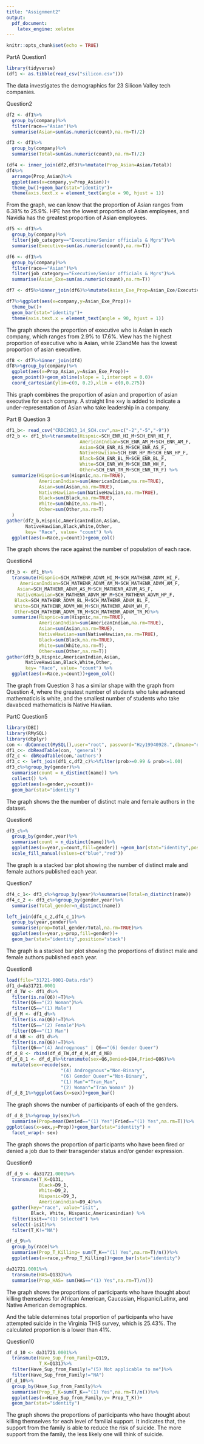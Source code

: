 ```yaml
---
title: "Assignment2"
output:
  pdf_document: 
    latex_engine: xelatex
---
```


```r
knitr::opts_chunk$set(echo = TRUE)
```

PartA
Question1
```r
library(tidyverse)
(df1 <- as.tibble(read_csv("silicon.csv")))
```

The data investigates the demographics for 23 Silicon Valley tech companies.

Question2
```r
df2 <- df1%>%
  group_by(company)%>%
  filter(race=="Asian")%>%
  summarise(Asian=sum(as.numeric(count),na.rm=T)/2)

df3 <- df1%>%
  group_by(company)%>%
  summarise(Total=sum(as.numeric(count),na.rm=T)/2)

(df4 <- inner_join(df2,df3)%>%mutate(Prop_Asian=Asian/Total))
df4%>%
  arrange(Prop_Asian)%>%
  ggplot(aes(x=company,y=Prop_Asian))+
  theme_bw()+geom_bar(stat="identity")+
  theme(axis.text.x = element_text(angle = 90, hjust = 1))
```

From the graph, we can know that the proportion of Asian ranges from 6.38% to 25.9%. HPE has the lowest proportion of Asian employees, and Navidia has the greatest proportion of Asian employees.

```r
df5 <- df1%>%
  group_by(company)%>%
  filter(job_category=="Executive/Senior officials & Mgrs")%>%
  summarise(Executive=sum(as.numeric(count),na.rm=T))

df6 <- df1%>%
  group_by(company)%>%
  filter(race=="Asian")%>%
  filter(job_category=="Executive/Senior officials & Mgrs")%>%
  summarise(Asian_Exe=sum(as.numeric(count),na.rm=T))

df7 <- df5%>%inner_join(df6)%>%mutate(Asian_Exe_Prop=Asian_Exe/Executive)

df7%>%ggplot(aes(x=company,y=Asian_Exe_Prop))+ 
  theme_bw()+
  geom_bar(stat="identity")+
  theme(axis.text.x = element_text(angle = 90, hjust = 1))

```

The graph shows the proportion of executive who is Asian in each company, which ranges from 2.9% to 17.6%. View has the highest proportion of executive who is Asian, while 23andMe has the lowest proportion of asian executive.

```r
df8 <- df7%>%inner_join(df4)
df8%>%group_by(company)%>%
  ggplot(aes(x=Prop_Asian,y=Asian_Exe_Prop))+
  geom_point()+geom_abline(slope = 1,intercept = 0.0)+
  coord_cartesian(ylim=c(0, 0.2),xlim = c(0,0.275))
```

This graph combines the proportion of asian and proportion of asian executive for each company. A straight line x=y is added to indicate a  under-representation of Asian who take leadership in a company.

Part B
Question 3
```r
df1_b<- read_csv("CRDC2013_14_SCH.csv",na=c("-2","-5","-9"))
df2_b <- df1_b%>%transmute(Hispnic=SCH_ENR_HI_M+SCH_ENR_HI_F,
                           AmericanIndian=SCH_ENR_AM_M+SCH_ENR_AM_F,
                           Asian=SCH_ENR_AS_M+SCH_ENR_AS_F,
                           NativeHawiian=SCH_ENR_HP_M+SCH_ENR_HP_F,
                           Black=SCH_ENR_BL_M+SCH_ENR_BL_F,
                           White=SCH_ENR_WH_M+SCH_ENR_WH_F,
                           Other=SCH_ENR_TR_M+SCH_ENR_TR_F) %>% 
  summarize(Hispnic=sum(Hispnic,na.rm=TRUE),
            AmericanIndian=sum(AmericanIndian,na.rm=TRUE),
            Asian=sum(Asian,na.rm=TRUE),
            NativeHawiian=sum(NativeHawiian,na.rm=TRUE),
            Black=sum(Black,na.rm=TRUE),
            White=sum(White,na.rm=T),
            Other=sum(Other,na.rm=T)
  )
gather(df2_b,Hispnic,AmericanIndian,Asian,
       NativeHawiian,Black,White,Other,
       key= "Race", value= "count") %>%
  ggplot(aes(x=Race,y=count))+geom_col()

```

The graph shows the race against the number of population of each race.

Question4
```r
df3_b <- df1_b%>%
  transmute(Hispnic=SCH_MATHENR_ADVM_HI_M+SCH_MATHENR_ADVM_HI_F,
     AmericanIndian=SCH_MATHENR_ADVM_AM_M+SCH_MATHENR_ADVM_AM_F,
    Asian=SCH_MATHENR_ADVM_AS_M+SCH_MATHENR_ADVM_AS_F,
    NativeHawiian=SCH_MATHENR_ADVM_HP_M+SCH_MATHENR_ADVM_HP_F,
   Black=SCH_MATHENR_ADVM_BL_M+SCH_MATHENR_ADVM_BL_F,
   White=SCH_MATHENR_ADVM_WH_M+SCH_MATHENR_ADVM_WH_F,
   Other=SCH_MATHENR_ADVM_TR_M+SCH_MATHENR_ADVM_TR_M)%>% 
  summarize(Hispnic=sum(Hispnic,na.rm=TRUE),
            AmericanIndian=sum(AmericanIndian,na.rm=TRUE),
            Asian=sum(Asian,na.rm=TRUE),
            NativeHawiian=sum(NativeHawiian,na.rm=TRUE),
            Black=sum(Black,na.rm=TRUE),
            White=sum(White,na.rm=T),
            Other=sum(Other,na.rm=T))
gather(df3_b,Hispnic,AmericanIndian,Asian,
       NativeHawiian,Black,White,Other,
       key= "Race", value= "count") %>%
  ggplot(aes(x=Race,y=count))+geom_col()
```

The graph from Question 3 has a similar shape with the graph from Question 4, where the greatest number of students who take advanced mathematicis is white, and the smallest number of students who take davabced mathematicis is Native Hawiian. 

PartC
Question5
```r
library(DBI)
library(RMySQL)
library(dbplyr)
con <- dbConnect(MySQL(),user="root", password="Hzy19940928.",dbname="dblp")
df1_c<- dbReadTable(con, 'general') 
df2_c <- dbReadTable(con,'authors')
df3_c <- left_join(df1_c,df2_c)%>%filter(prob>=0.99 & prob<=1.00)
df3_c%>%group_by(gender)%>%
  summarise(count = n_distinct(name)) %>%
  collect() %>%
  ggplot(aes(x=gender,y=count))+
  geom_bar(stat="identity")
```
The graph shows the the number of distinct male and female authors in the dataset.


Question6
```r
df3_c%>%
  group_by(gender,year)%>%
  summarise(count = n_distinct(name))%>%
  ggplot(aes(x=year,y=count,fill=gender)) +geom_bar(stat="identity",position = "stack")+ 
  scale_fill_manual(values=c("blue","red")) 

```
The graph is a stacked bar plot showing the number of distinct male and female authors published each year.


Question7
```r
df4_c_1<- df3_c%>%group_by(year)%>%summarise(Total=n_distinct(name))
df4_c_2 <- df3_c%>%group_by(gender,year)%>%
  summarise(Total_gender=n_distinct(name))

left_join(df4_c_2,df4_c_1)%>%
  group_by(year,gender)%>%
  summarise(prop=Total_gender/Total,na.rm=TRUE)%>%
  ggplot(aes(x=year,y=prop,fill=gender))+
  geom_bar(stat="identity",position="stack")
```
The graph is a stacked bar plot showing the proportions of distinct male and female authors published each year. 

Question8
```r
load(file="31721-0001-Data.rda")
df1_d=da31721.0001
df_d_TW <- df1_d%>%
  filter(is.na(Q6)!=T)%>%
  filter(Q6=="(2) Woman")%>%
  filter(Q5=="(1) Male")
df_d_M <- df1_d%>%
  filter(is.na(Q6)!=T)%>%
  filter(Q5=="(2) Female")%>%
  filter(Q6=="(1) Man")
df_d_NB <- df1_d%>%
  filter(is.na(Q6)!=T)%>%
  filter(Q6=="(4) Androgynous" | Q6=="(6) Gender Queer")
df_d_8 <- rbind(df_d_TW,df_d_M,df_d_NB)
df_d_8_1 <- df_d_8%>%transmute(sex=Q6,Denied=Q84,Fried=Q86)%>%
  mutate(sex=recode(sex,
                    "(4) Androgynous"="Non-Binary",
                    "(6) Gender Queer"="Non-Binary",
                    "(1) Man"="Tran_Man",
                    "(2) Woman"="Tran_Woman" ))
df_d_8_1%>%ggplot(aes(x=sex))+geom_bar()
```

The graph shows the number of participants of each of the genders.

```r
df_d_8_1%>%group_by(sex)%>%
  summarise(Prop=mean(Denied=="(1) Yes"|Fried=="(1) Yes",na.rm=T))%>%
ggplot(aes(x=sex,y=Prop))+geom_bar(stat="identity") +
  facet_wrap(~ sex)
```

The graph shows the proportion of participants who have been fired or denied a job due to their transgender status and/or gender expression.

Question9
```r
df_d_9 <- da31721.0001%>%
  transmute(T_K=Q131,
            Black=D9_1,
            White=D9_2,
            Hispanic=D9_3,
            Americanindian=D9_4)%>%
  gather(key="race", value="isit", 
         Black, White, Hispanic,Americanindian) %>%
  filter(isit=="(1) Selected") %>%
  select(-isit)%>%
  filter(T_K!="NA")

df_d_9%>%
  group_by(race)%>%
  summarise(Prop_T_Killing= sum(T_K=="(1) Yes",na.rm=T)/n())%>%
  ggplot(aes(x=race,y=Prop_T_Killing))+geom_bar(stat="identity") 

da31721.0001%>%
  transmute(HAS=Q133)%>%
  summarise(Prop_HAS= sum(HAS=="(1) Yes",na.rm=T)/n())

```

The graph shows the proportions of participants who have thought about killing themselves for African American, Caucasian, Hispanic/Latinx, and Native American demographics. 

And the table determines total proportion of participants who have attempted suicide in the Virginia THIS survey, which is 25.43%. The calculated proportion is a lower than 41%.


Question10
```r
df_d_10 <- da31721.0001%>%
  transmute(Have_Sup_from_Family=Q119,
            T_K=Q131)%>%
  filter(Have_Sup_from_Family!="(5) Not applicable to me")%>%
  filter(Have_Sup_from_Family!="NA")
df_d_10%>%
  group_by(Have_Sup_from_Family)%>%
  summarise(Prop_T_K=sum(T_K=="(1) Yes",na.rm=T)/n())%>%
  ggplot(aes(x=Have_Sup_from_Family,y= Prop_T_K))+
  geom_bar(stat="identity")
```
The graph shows the proportions of participants who have thought about killing themselves for each level of familial support. It indicates that, the support from the family is able to reduce the risk of suicide. The more support from the family, the less likely one will think of suicide.